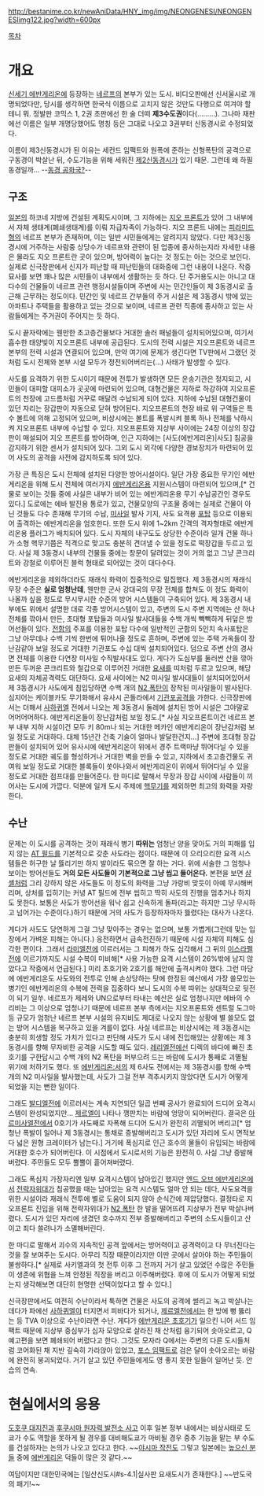 http://bestanime.co.kr/newAniData/HNY_img/img/NEONGENESI/NEONGENESIimg122.jpg?width=600px

[[목차]]
= 개요 =
[[신세기 에반게리온]]에 등장하는 [[네르프]]의 본부가 있는 도시. 비디오판에선 신서울시로 개명되었다만, 당시를 생각하면 한국식 이름으로 고치지 않은 것만도 다행으로 여겨야 할테니 뭐. 정발판 코믹스 1, 2권 초판에선 한 술 더떠 '''제3수도권'''이다(………). 그나마 재판에선 이름은 일부 개명당했어도 명칭 등은 그대로 나오고 3권부터 신동경시로 수정되었다. 

이름이 제3신동경시가 된 이유는 세컨드 임팩트와 원폭에 준하는 신형폭탄의 공격으로 구동경이 박살난 뒤, 수도기능을 위해 세워진 [[제2신동경시]]가 있기 때문. 그런데 왜 하필 동경일까… --[[서울 공화국|동경 공화국?]]--

== 구조 ==
[[일본]]의 하코네 지방에 건설된 계획도시이며, 그 지하에는 [[지오 프론트]]가 있어 그 내부에서 자체 생태계(폐쇄생태계)를 이뤄 자급자족이 가능하다. 지오 프론트 내에는 [[피라미드]]형의 네르프 본부가 존재하며, 이는 일반 시민들에게는 알려지지 않았다. 다만 제3신동경시에 거주하는 사람중 상당수가 네르프와 관련이 된 업종에 종사하는지라 자세한 내용은 몰라도 지오 프론트란 곳이 있으며, 방어력이 높다는 것 정도는 아는 것으로 보인다. 실제로 신극장판에서 신지가 피난할 때 피난민들의 대화중에 그런 내용이 나온다. 작중 묘사를 보면 꽤나 많은 시민들이 내부에서 생활하는 듯 하다. 단 주거용도시는 아니고 대다수의 건물들이 네르프 관련 행정시설들이며 주변에 사는 민간인들이 제 3동경시로 출근해 근무하는 정도이다. 민간인 및 네르프 간부들의 주거 시설은 제 3동경시 밖에 있는 아파트나 주택들을 활용하고 있는 것으로 보이며, 네르프 관련 직종에 종사하고 있는 사람들에게는 주거권이 주어지는 듯 하다.

도시 끝자락에는 웬만한 초고층건물보다 거대한 솔러 패널들이 설치되어있으며, 여기서 흡수한 태양빛이 지오프론트 내부에 공급된다. 도시의 전력 시설은 지오프론트와 네르프 본부의 전력 시설과 연결되어 있으며, 만약 여기에 문제가 생긴다면 TV판에서 그랬던 것처럼 도시 전체와 본부 시설 모두가 정전되어버리는(…) 사태가 발생할 수 있다.

사도를 요격하기 위한 도시이기 때문에 전투가 발생하면 모든 운송기관은 정지되고, 시민들이 대피할 대피소가 곳곳에 마련되어 있으며, 대형건물은 지하로 하강하여 지오프론트의 천장에 고드름처럼 거꾸로 매달려 수납되게 되어 있다. 지하에 수납된 대형건물이 있던 자리는 장갑판이 자동으로 닫혀 방어된다. 지오프론트의 천장 바로 위 구역들은 특수 볼트에 의해 고정되어 있으며, 비상시에는 볼트를 폭발시켜 블록 하나 전체를 낙하시켜 지오프론트 내부에 수납할 수 있다. 지오프론트와 지상부 사이에는 24장 이상의 장갑판이 매설되어 지오 프론트를 방어하며, 인근 지하에는 [사도(에반게리온)|사도] 침공을 감지하기 위한 센서가 설치되어 있다. 그외 도시 외각에 다양한 경보장치가 마련되어 있어 사도의 공격을 사전에 감지하도록 되어 있다.

가장 큰 특징은 도시 전체에 설치된 다양한 방어시설이다. 일단 가장 중요한 무기인 에반게리온을 위해 도시 전체에 여러가지 [[에반게리온]]용 지원시스템이 마련되어 있으며,[* 건물로 보이는 것들 중에 사실은 내부가 비어 있는 에반게리온용 무기 수납공간인 경우도 있다.] 도로에는 에바 발진용 통로가 있고, 건물모양의 구조물 중에는 실제로 건물이 아닌 것들도 다수 존재해 무기의 수납, [[미사일]] 발사 기지, 사도 요격용 [[포탑]] 등으로 이용되어 출격하는 에반게리온을 엄호한다. 또한 도시 위에 1~2km 간격의 격자형태로 에반게리온용 플러그가 배치되어 있다. 도시 자체의 내구도도 상당한 수준이라 일개 건물 하나가 소형 핵무기쯤은 직격으로 맞고도 충분히 견뎌낼 수 있을 정도로 떡장갑을 두르고 있다. 사실 제 3동경시 내부의 건물들 중에는 창문이 달려있는 것이 거의 없고 그냥 콘크리트와 강철로 이루어진 블럭 형태로 되어있는 것이 대다수다.

에반게리온을 제외하더라도 재래식 화력이 집중적으로 밀집했다. 제 3동경시의 재래식 무장 수준은 '''실로 엄청난데''', 웬만한 군사 강대국의 무장 전체를 합쳐도 이 정도 화력이 나올까 싶을 정도로 무시무시한 수준의 방어 시스템들이 구축되어 있다. 제 3동경시 내부에도 위에서 설명한 대로 각종 방어시스템이 있고, 주변의 도시 주변 지역에는 산 하나 전체를 깎아서 만든, 초대형 포탑들과 미사일 발사대들을 수백 개씩 빽빽하게 뒤덮은 방어선들이 있다. [[전함]]의 주포를 이용한 포탑 다수에 일반적인 군함의 5인치 속사포탑은 그냥 아무데나 수백 기씩 한번에 튀어나올 정도로 흔하며, 주변에 있는 주택 가옥들이 장난감같아 보일 정도로 거대한 기관포도 수십 대씩 설치되어있다. 덤으로 주변 산의 경사면 전체를 이용한 다연장 미사일 수직발사대도 있다. 게다가 도심부를 둘러싼 산을 깎아 만든 두꺼운 콘크리트와 철갑으로 이루어진 거대한 [[요새]]를 띠처럼 두르고 있으며, 해당 요새의 자체공격력도 대단하다. 요새 사이에는 N2 미사일 발사대들이 설치되어있어서 제 3동경시가 사도에게 침입당하면 수백 개의 [[N2 폭탄]]이 장착된 미사일들이 발사된다. 심지어는 케이블카도 무기화해서 유사시 곤돌라에서 [[기관포]]공격을 가한다. 신극장판에서는 더해서 [[사하퀴엘]] 전에서 나오는 제 3동경시 둘레에 설치된 방어 시설은 그야말로 어머어머하다. 에반게리온들이 장난감처럼 보일 정도.[* 사실 지오프론트이건 네르프 본부 내부 지하 시설이건 모두 키 80m나 되는 거대한 메카인 에반게리온이 장난감처럼 보일 정도로 거대하다. 대체 15년간 건축 기술이 얼마나 발달한건지…] 주변에 초대형 장갑판들이 설치되어 있어 유사시에 에반게리온이 위에서 경주 트랙마냥 뛰어다닐 수 있을 정도로 거대한 궤도를 형성하거나 거대한 벽을 만들 수 있고, 지하에서 초고층건물도 귀여워 보일 정도로 거대한 블록들이 쏫아나와서 에반게리온이 위에서 뛰어다닐 수 있을 정도로 거대한 점프대를 만들어준다. 한 마디로 말해서 무장과 장갑 사이에 사람들이 끼어사는 도시에 가깝다. 덕분에 일개 도시 주제에 [[핵무기]]를 제외하면 최고의 화력을 자랑한다.

== 수난 ==
문제는 이 도시를 공격하는 것이 재래식 병기 '''따위는''' 엄청난 양을 맞아도 거의 피해를 입지 않는 [[AT 필드]]를 기본적으로 갖춘 사도라는 점이다. 때문에 이 으리으리한 요격 시스템들은 허구한 날 뜷리기만 하지 발이라도 묶으면 잘 하는 거다. 위에 서술한 그 엄청나보이는 방어선들도 '''거의 모든 사도들이 기본적으로 그냥 씹고 들어온다.''' 본편을 보면 [[샴셸]]처럼 그리 강하지 않은 사도들도 이 정도의 화력을 그냥 가랑비 맞듯이 아예 무시해버리며, 상처를 입히기는 커녕 AT 필드에 전부 씹히고 딱히 사도의 진행을 멈추거나 하지도 못한다. 보통은 사도가 방어선을 워낙 쉽고 신속하게 돌파(라고는 하지만 그냥 무시하고 넘어가는 수준이다.)하기 때문에 거의 사도가 등장하자마자 뜷렸다는 대사가 나온다.

게다가 사도도 당연하게 그걸 그냥 맞아주는 경우는 없으며, 보통 가볍게(그런데 맞는 입장에서 가벼운 피해는 아니다.) 응전하면서 급속전진하기 때문에 시설 자체의 피해도 심각한 편이다. 그래서 [[라미엘]]전에 이르러서는 그 피해가 하도 심각해서 그 뒤의 [[이스라펠]]전에 이르기까지도 시설 수복이 미비해[* 사용 가능한 요격 시스템이 26%밖에 남지 않았다고 작중에서 언급된다.] 미리 초호기와 2호기를 해안에 출격시켜야 했다. 그런 마당에 에반게리온도 사도와의 전투로 인해 손상당하는 탓에 한정된 예산에서 가장 쓸모있는 병기인 에반게리온의 수복에 전력을 집중하다 보니 도시의 수복 따위는 상대적으로 뒷전이 되기 일쑤. 네르프가 제레와 UN으로부터 타내는 예산은 실로 엄청나지만 에바의 수리비는 그 이상으로 엄청나기 때문에 네르프 본부 측에서는 지오프론트와 센트럴 도그마 등 규모가 엄청난 네르프 본부 시설의 유지비도 제대로 나오지 않는 상황에 별 쓸모도 없는 방어 시스템을 복구하고 있을 겨를이 없다. 사실 네르프는 비상시에는 제 3동경시는 충분히 희생할 정도 가치가 있다고 판단해 사도가 도시 내에 진입해있는 상황에는 제 3동경시를 향해 무자비한 공격을 시도할 때도 있다. [[레리엘]]전에선 디렉의 바다에 빠진 초호기를 구한답시고 수백 개의 N2 폭탄을 퍼부으려 드는 바람에 도시가 통째로 괴멸될 위기에 처하기도 했다. 또 [[에반게리온:서]]의 제 6사도 전에서는 제 3동경시를 향해 수백 개의 N2 미사일을 발사했는데, 사도가 그걸 전부 격추시키지 않았다면 도시가 어떻게 되었을 지는 뻔한 일이다.

그래도 [[발디엘]]전에 이르러서는 계속 지연되던 일곱 번째 공사가 완료되어 드디어 요격시스템이 완성되었지만… [[제르엘]]이 나타나 깽판치는 바람에 엉망이 되어버린다. 결국은 [[아르미사엘]]전에서 0호기가 사도째로 자폭해 드디어 도시가 완전히 괴멸되어 버리고[* 엄청난 폭발이 일어나 제 3동경시는 통채로 증발해버리고 도시가 있던 자리에 도시 면적보다 넓은 원형 크레이터가 남는다.] 거기에 폭심지로 인근 호수의 물들이 유입되는 바람에 거대한 호수가 되어버린다. 이 시점에서 도시로서의 기능은 완전히 0. 사실 그냥 증발해버렸다. 주민들도 모두 뿔뿔이 흩어져버렸다.

그래도 폭심지 가장자리엔 일부 요격시스템이 남아있긴 했지만 [[엔드 오브 에반게리온]]에서 [[전략자위대]]가 침공했을 때는 남아있는 요격 시스템도 얼마 안 되는 데다, 사도요격을 위한 시설이라 재래식 전투에 별로 도움이 되지 않아 순식간에 제압당했다. 결정타로 지오프론트 진입을 위해 전략자위대가 [[N2 폭탄]] 한 발을 떨어뜨려 지상부가 전부 박살나버렸다. 도시가 있던 자리에 생겼던 호수까지 전부 증발해버리고 주변의 소도시들이고 산이고 죄다 쓸려나가 소멸해버린다.

한 마디로 말해서 괴수의 지속적인 공격 앞에서는 방어력이고 공격력이고 다 무너진다는 것을 잘 보여주는 도시다. 아무리 직장 때문이라지만 이딴 곳에서 살아야 하는 주민들이 불쌍하다.[* 실제로 사키엘과의 첫 전투 이후 그 전까지 거기 살고 있었던 수많은 주민들이 생존에 위협을 느껴 안정된 직장을 버리고 이주해버렸다. 후에 이 도시가 어떻게 되었는지 생각해보면 대단히 현명한 선택이었다고 할 수 있다.]

신극장판에서도 여전히 수난이라서 툭하면 건물은 사도의 공격에 썰리고 녹고 박살나는 데다가 파에선 [[사하퀴엘]]이 터지면서 피바다가 되거나, [[제르엘]]전에서는 한 방에 뻥 뚫리는 등 TVA 이상으로 수난이라면 수난. 게다가 [[에반게리온 초호기]]가 일으킨 니어 서드 임팩트 때문에 지상부 중심부가 십자 모양으로 살라진 채 산처럼 융기되어 솟아오르고, Q 예고편을 보면 폐쇄되어 버렸다고 한다. 그것도 모자라 Q에서는 주변의 다른 도시들처럼 코어화된 채 지반 깊숙히 가라앉아 있었고, [[포스 임팩트]]로 검은 달이 솟아오르는 바람에 완전히 붕괴되었다. 거기 살고 있던 주민들에게도 영 좋지 못한 일들이 일어난 듯. 안습의 연속.

= 현실에서의 응용 =
[[도호쿠 대지진]]과 [[후쿠시마 원자력 발전소 사고]] 이후 일본 정부 내에서는 비상사태로 도쿄가 수도 역할을 못하게 될 경우를 대비해도쿄가 마비될 경우 중추 기능을 맡는 부 수도를 건설하자는 논의가 나오고 있다고 한다. ~~[[야시마 작전]]도 그렇고 일본에는 [[높으신 분들]] 중에 [[에반게리온]] 덕들이 많은 것 같다.~~

여담이지만 대한민국에는 [일산신도시#s-4.1|실사판 요새도시가 존재한다.] ~~반도국의 패기!~~
